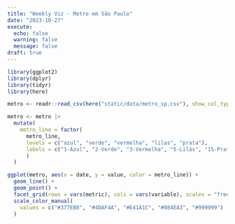 ```yaml
---
title: "Weekly Viz - Metro em São Paulo"
date: "2023-10-27"
execute: 
  echo: false
  warning: false
  message: false
draft: true
---
```


```r
library(ggplot2)
library(dplyr)
library(tidyr)
library(here)

metro <- readr::read_csv(here("static/data/metro_sp.csv"), show_col_types = FALSE)
```

```r
metro <- metro |> 
  mutate(
    metro_line = factor(
      metro_line,
      levels = c("azul", "verde", "vermelha", "lilas", "prata"),
      labels = c("1-Azul", "2-Verde", "3-Vermelha", "5-Lilás", "15-Prata")
      )
  )

ggplot(metro, aes(x = date, y = value, color = metro_line)) +
  geom_line() +
  geom_point() +
  facet_grid(rows = vars(metric), cols = vars(variable), scales = "free_y") +
  scale_color_manual(
    values = c("#377EB8", "#4DAF4A", "#E41A1C", "#984EA3", "#999999")
  )
```
